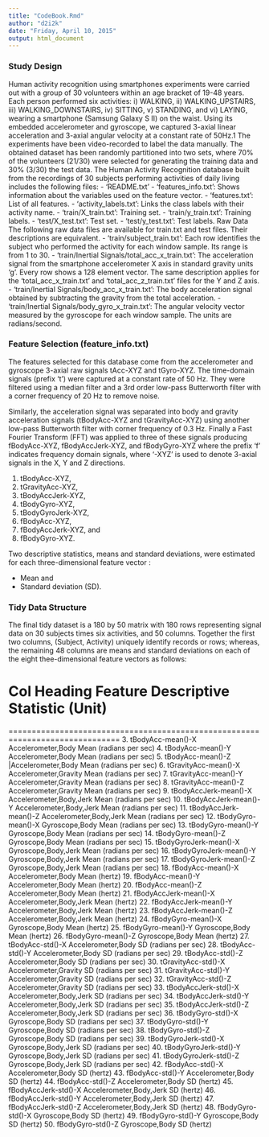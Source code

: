 ```yaml
---
title: "CodeBook.Rmd"
author: "d2i2k"
date: "Friday, April 10, 2015"
output: html_document
---
```


### Study Design

Human activity recognition using smartphones experiments were carried out with a group of 30 volunteers within an age bracket of 19-48 years. Each person performed six activities: i) WALKING, ii) WALKING_UPSTAIRS, iii) WALKING_DOWNSTAIRS, iv) SITTING, v) STANDING, and vi) LAYING, wearing a smartphone (Samsung Galaxy S II) on the waist. Using its embedded accelerometer and gyroscope, we captured 3-axial linear acceleration and 3-axial angular velocity at a constant rate of 50Hz.1
The experiments have been video-recorded to label the data manually. The obtained dataset has been randomly partitioned into two sets, where 70% of the volunteers (21/30) were selected for generating the training data and 30% (3/30) the test data. The Human Activity Recognition database built from the recordings of 30 subjects performing activities of daily living includes the following files:
- 'README.txt'
- 'features_info.txt': Shows information about the variables used on the feature vector.
- 'features.txt': List of all features.
- 'activity_labels.txt': Links the class labels with their activity name.
- 'train/X_train.txt': Training set.
- 'train/y_train.txt': Training labels.
- 'test/X_test.txt': Test set.
- 'test/y_test.txt': Test labels.
Raw Data
The following raw data files are available for train.txt and test files. Their descriptions are equivalent. 
- 'train/subject_train.txt': Each row identifies the subject who performed the activity for each window sample. Its range is from 1 to 30. 
- 'train/Inertial Signals/total_acc_x_train.txt': The acceleration signal from the smartphone accelerometer X axis in standard gravity units 'g'. Every row shows a 128 element vector. The same description applies for the 'total_acc_x_train.txt' and 'total_acc_z_train.txt' files for the Y and Z axis. 
- 'train/Inertial Signals/body_acc_x_train.txt': The body acceleration signal obtained by subtracting the gravity from the total acceleration. 
- 'train/Inertial Signals/body_gyro_x_train.txt': The angular velocity vector measured by the gyroscope for each window sample. The units are radians/second.
 
### Feature Selection (feature_info.txt)

The features selected for this database come from the accelerometer and gyroscope 3-axial raw signals tAcc-XYZ and tGyro-XYZ. The time-domain signals (prefix 't') were captured at a constant rate of 50 Hz. They were filtered using a median filter and a 3rd order low-pass Butterworth filter with a corner frequency of 20 Hz to remove noise.  

Similarly, the acceleration signal was separated into body and gravity acceleration signals (tBodyAcc-XYZ and tGravityAcc-XYZ) using another low-pass Butterworth filter with corner frequency of 0.3 Hz. Finally a Fast Fourier Transform (FFT) was applied to three of these signals producing fBodyAcc-XYZ, fBodyAccJerk-XYZ, and fBodyGyro-XYZ  where the prefix  'f' indicates frequency domain signals, where '-XYZ' is used to denote 3-axial signals in the X, Y and Z directions.

 1. tBodyAcc-XYZ,
 2.	tGravityAcc-XYZ,
 3.	tBodyAccJerk-XYZ,
 4.	tBodyGyro-XYZ,
 5.	tBodyGyroJerk-XYZ,
 6.	fBodyAcc-XYZ,
 7.	fBodyAccJerk-XYZ, and
 8.	fBodyGyro-XYZ.

Two descriptive statistics, means and standard deviations, were estimated for each three-dimensional feature vector : 

 *  Mean and
 *	Standard deviation (SD).

### Tidy Data Structure

The final tidy dataset is a 180 by 50 matrix with 180 rows representing signal data on 30 subjects times six activities, and 50 columns. Together the first two columns, (Subject, Activity) uniquely identify records or rows; whereas, the remaining 48 columns are means and standard deviations on each of the eight thee-dimensional feature vectors as follows:

Col   Heading	          Feature 	 				          Descriptive Statistic (Unit)
==============================================================================
==============================================================================
 3.	  tBodyAcc-mean()-X	Accelerometer,Body 		       Mean (radians per sec)
 4.	  tBodyAcc-mean()-Y	Accelerometer,Body	         Mean (radians per sec)
 5.	  tBodyAcc-mean()-Z	|Accelerometer,Body         Mean (radians per sec)
 6.	  tGravityAcc-mean()-X	Accelerometer,Gravity    Mean (radians per sec)
 7.	  tGravityAcc-mean()-Y	Accelerometer,Gravity    Mean (radians per sec)
 8.	  tGravityAcc-mean()-Z	Accelerometer,Gravity    Mean (radians per sec)
 9.	  tBodyAccJerk-mean()-X	Accelerometer,Body,Jerk Mean (radians per sec)
10.	  tBodyAccJerk-mean()-Y	Accelerometer,Body,Jerk Mean (radians per sec)
11.	  tBodyAccJerk-mean()-Z	Accelerometer,Body,Jerk Mean (radians per sec)
12.	  tBodyGyro-mean()-X	  Gyroscope,Body           Mean (radians per sec)
13.	  tBodyGyro-mean()-Y	  Gyroscope,Body           Mean (radians per sec)
14.	  tBodyGyro-mean()-Z	  Gyroscope,Body           Mean (radians per sec)
15.	  tBodyGyroJerk-mean()-X	Gyroscope,Body,Jerk    Mean (radians per sec)
16.	  tBodyGyroJerk-mean()-Y	Gyroscope,Body,Jerk    Mean (radians per sec)
17.	  tBodyGyroJerk-mean()-Z	Gyroscope,Body,Jerk    Mean (radians per sec)
18.	  fBodyAcc-mean()-X	    Accelerometer,Body 		 	 Mean (hertz)
19.	  fBodyAcc-mean()-Y	    Accelerometer,Body      Mean (hertz)
20.	  fBodyAcc-mean()-Z	    Accelerometer,Body      Mean (hertz)
21.	  fBodyAccJerk-mean()-X	Accelerometer,Body,Jerk Mean (hertz)
22.	  fBodyAccJerk-mean()-Y	Accelerometer,Body,Jerk Mean (hertz)
23.	  fBodyAccJerk-mean()-Z	Accelerometer,Body,Jerk Mean (hertz)
24.	  fBodyGyro-mean()-X	  Gyroscope,Body	          Mean (hertz)
25.	  fBodyGyro-mean()-Y	  Gyroscope,Body	          Mean (hertz)
26.	  fBodyGyro-mean()-Z	  Gyroscope,Body	          Mean (hertz)
27.	  tBodyAcc-std()-X	    Accelerometer,Body       SD (radians per sec)
28.	  tBodyAcc-std()-Y	    Accelerometer,Body       SD (radians per sec)
29.	  tBodyAcc-std()-Z	    Accelerometer,Body       SD (radians per sec)
30.	  tGravityAcc-std()-X	  Accelerometer,Gravity   SD (radians per sec)
31.	  tGravityAcc-std()-Y	  Accelerometer,Gravity   SD (radians per sec)
32.	  tGravityAcc-std()-Z	  Accelerometer,Gravity   SD (radians per sec)
33.	  tBodyAccJerk-std()-X	Accelerometer,Body,Jerk  SD (radians per sec)
34.	  tBodyAccJerk-std()-Y	Accelerometer,Body,Jerk  SD (radians per sec)
35.	  tBodyAccJerk-std()-Z	Accelerometer,Body,Jerk  SD (radians per sec)
36.	  tBodyGyro-std()-X	    Gyroscope,Body          SD (radians per sec)
37.	  tBodyGyro-std()-Y	    Gyroscope,Body          SD (radians per sec)
38.	  tBodyGyro-std()-Z	    Gyroscope,Body          SD (radians per sec)
39.	  tBodyGyroJerk-std()-X	Gyroscope,Body,Jerk     SD (radians per sec)
40.	  tBodyGyroJerk-std()-Y	Gyroscope,Body,Jerk     SD (radians per sec)
41.	  tBodyGyroJerk-std()-Z	Gyroscope,Body,Jerk     SD (radians per sec)
42.	  fBodyAcc-std()-X	    Accelerometer,Body			    SD (hertz)
43.	  fBodyAcc-std()-Y	    Accelerometer,Body			    SD (hertz)
44.	  fBodyAcc-std()-Z	    Accelerometer,Body			    SD (hertz)
45.	  fBodyAccJerk-std()-X	Accelerometer,Body,Jerk  SD (hertz)
46.	  fBodyAccJerk-std()-Y	Accelerometer,Body,Jerk	 SD (hertz)
47.	  fBodyAccJerk-std()-Z	Accelerometer,Body,Jerk	 SD (hertz)
48.	  fBodyGyro-std()-X	    Gyroscope,Body	         SD (hertz)
49.	  fBodyGyro-std()-Y	    Gyroscope,Body	         SD (hertz)
50.	  fBodyGyro-std()-Z	    Gyroscope,Body	         SD (hertz)
